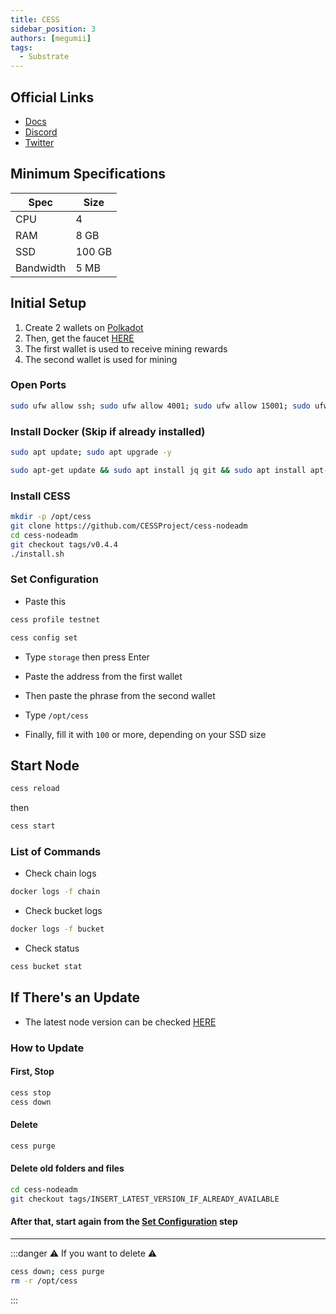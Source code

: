 ```yaml
---
title: CESS
sidebar_position: 3
authors: [megumii]
tags:
  - Substrate
---
```


## Official Links
- [Docs](https://docs.cess.cloud/cess-build-book/storage-miner)
- [Discord](https://discord.gg/mj3u57BkDv)
- [Twitter](https://twitter.com/CESS_Storage)


## Minimum Specifications

| Spec | Size |
|----------|----------|
| CPU | 4 |
| RAM | 8 GB |
| SSD | 100 GB |
| Bandwidth | 5 MB |

## Initial Setup

1. Create 2 wallets on [Polkadot](https://polkadot.js.org/apps/?rpc=wss%3A%2F%2Ftestnet-rpc1.cess.cloud%2Fws%2F#/accounts)
2. Then, get the faucet [HERE](https://testnet-faucet.cess.cloud/)
3. The first wallet is used to receive mining rewards
4. The second wallet is used for mining

### Open Ports

```bash
sudo ufw allow ssh; sudo ufw allow 4001; sudo ufw allow 15001; sudo ufw enable
```

### Install Docker (Skip if already installed)

```bash
sudo apt update; sudo apt upgrade -y
```

```bash
sudo apt-get update && sudo apt install jq git && sudo apt install apt-transport-https ca-certificates curl software-properties-common -y && curl -fsSL https://download.docker.com/linux/ubuntu/gpg | sudo apt-key add - && sudo add-apt-repository "deb [arch=amd64] https://download.docker.com/linux/ubuntu focal stable" && sudo apt-get install docker-ce docker-ce-cli containerd.io docker-compose-plugin -y
```

### Install CESS

```bash
mkdir -p /opt/cess
git clone https://github.com/CESSProject/cess-nodeadm
cd cess-nodeadm
git checkout tags/v0.4.4
./install.sh
```

### Set Configuration

- Paste this

```bash
cess profile testnet
```

```bash
cess config set
```

- Type `storage` then press Enter

- Paste the address from the first wallet

- Then paste the phrase from the second wallet

- Type `/opt/cess`

- Finally, fill it with `100` or more, depending on your SSD size

## Start Node

```bash
cess reload
```

then

```bash
cess start
```

### List of Commands

- Check chain logs

```bash
docker logs -f chain
```

- Check bucket logs

```bash
docker logs -f bucket
```

- Check status

```bash
cess bucket stat
```

## If There's an Update

- The latest node version can be checked [HERE](https://github.com/CESSProject/cess-nodeadm/tags)

### How to Update

#### First, Stop

```bash
cess stop
cess down
```

#### Delete

```bash
cess purge
```

#### Delete old folders and files

```bash
cd cess-nodeadm
git checkout tags/INSERT_LATEST_VERSION_IF_ALREADY_AVAILABLE
```

#### After that, start again from the [Set Configuration](#set-configuration) step

---

:::danger
⚠️ If you want to delete ⚠️


```bash
cess down; cess purge
rm -r /opt/cess
```

:::
